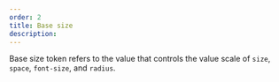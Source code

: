 ```yaml
---
order: 2
title: Base size
description:
---
```


Base size token refers to the value that controls the value scale of `size`, `space`, `font-size`, and `radius`.

<BR />

<Table
  headers={["Name", "Value", "Description"]}
  data={[
    {
      name: "baseSize",
      value: "16px",
      description:
        "Root value that defines tokens such as space, size, radius, and font size",
    },
  ]}
/>

